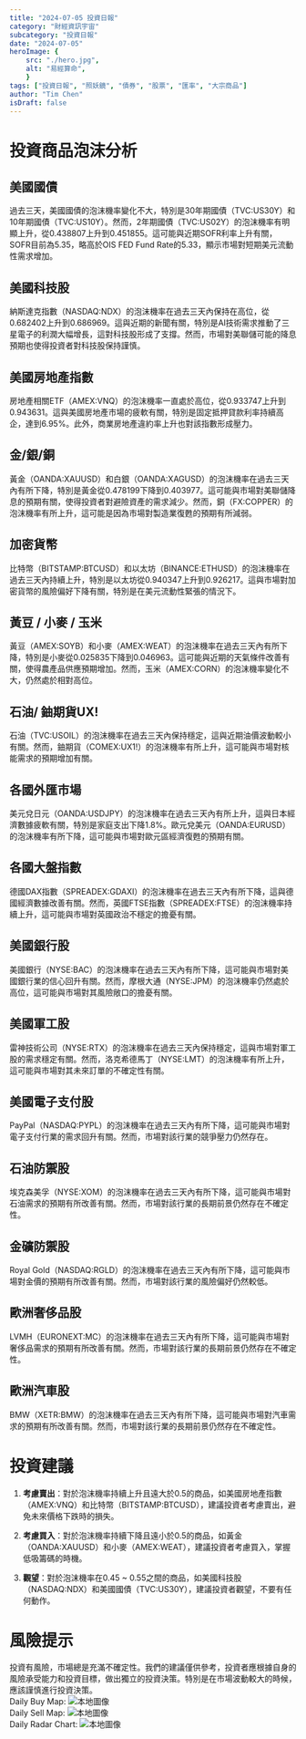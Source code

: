 ```yaml
---
title: "2024-07-05 投資日報"
category: "財經資訊宇宙"
subcategory: "投資日報"
date: "2024-07-05"
heroImage: {
    src: "./hero.jpg",
    alt: "易經算命",
    }
tags: ["投資日報", "照妖鏡", "債券", "股票", "匯率", "大宗商品"]
author: "Tim Chen"
isDraft: false
---
```

# 投資商品泡沫分析

## 美國國債
過去三天，美國國債的泡沫機率變化不大，特別是30年期國債（TVC:US30Y）和10年期國債（TVC:US10Y）。然而，2年期國債（TVC:US02Y）的泡沫機率有明顯上升，從0.438807上升到0.451855。這可能與近期SOFR利率上升有關，SOFR目前為5.35，略高於OIS FED Fund Rate的5.33，顯示市場對短期美元流動性需求增加。

## 美國科技股
納斯達克指數（NASDAQ:NDX）的泡沫機率在過去三天內保持在高位，從0.682402上升到0.686969。這與近期的新聞有關，特別是AI技術需求推動了三星電子的利潤大幅增長，這對科技股形成了支撐。然而，市場對美聯儲可能的降息預期也使得投資者對科技股保持謹慎。

## 美國房地產指數
房地產相關ETF（AMEX:VNQ）的泡沫機率一直處於高位，從0.933747上升到0.943631。這與美國房地產市場的疲軟有關，特別是固定抵押貸款利率持續高企，達到6.95%。此外，商業房地產違約率上升也對該指數形成壓力。

## 金/銀/銅
黃金（OANDA:XAUUSD）和白銀（OANDA:XAGUSD）的泡沫機率在過去三天內有所下降，特別是黃金從0.478199下降到0.403977。這可能與市場對美聯儲降息的預期有關，使得投資者對避險資產的需求減少。然而，銅（FX:COPPER）的泡沫機率有所上升，這可能是因為市場對製造業復甦的預期有所減弱。

## 加密貨幣
比特幣（BITSTAMP:BTCUSD）和以太坊（BINANCE:ETHUSD）的泡沫機率在過去三天內持續上升，特別是以太坊從0.940347上升到0.926217。這與市場對加密貨幣的風險偏好下降有關，特別是在美元流動性緊張的情況下。

## 黃豆 / 小麥 / 玉米
黃豆（AMEX:SOYB）和小麥（AMEX:WEAT）的泡沫機率在過去三天內有所下降，特別是小麥從0.025835下降到0.046963。這可能與近期的天氣條件改善有關，使得農產品供應預期增加。然而，玉米（AMEX:CORN）的泡沫機率變化不大，仍然處於相對高位。

## 石油/ 鈾期貨UX!
石油（TVC:USOIL）的泡沫機率在過去三天內保持穩定，這與近期油價波動較小有關。然而，鈾期貨（COMEX:UX1!）的泡沫機率有所上升，這可能與市場對核能需求的預期增加有關。

## 各國外匯市場
美元兌日元（OANDA:USDJPY）的泡沫機率在過去三天內有所上升，這與日本經濟數據疲軟有關，特別是家庭支出下降1.8%。歐元兌美元（OANDA:EURUSD）的泡沫機率有所下降，這可能與市場對歐元區經濟復甦的預期有關。

## 各國大盤指數
德國DAX指數（SPREADEX:GDAXI）的泡沫機率在過去三天內有所下降，這與德國經濟數據改善有關。然而，英國FTSE指數（SPREADEX:FTSE）的泡沫機率持續上升，這可能與市場對英國政治不穩定的擔憂有關。

## 美國銀行股
美國銀行（NYSE:BAC）的泡沫機率在過去三天內有所下降，這可能與市場對美國銀行業的信心回升有關。然而，摩根大通（NYSE:JPM）的泡沫機率仍然處於高位，這可能與市場對其風險敞口的擔憂有關。

## 美國軍工股
雷神技術公司（NYSE:RTX）的泡沫機率在過去三天內保持穩定，這與市場對軍工股的需求穩定有關。然而，洛克希德馬丁（NYSE:LMT）的泡沫機率有所上升，這可能與市場對其未來訂單的不確定性有關。

## 美國電子支付股
PayPal（NASDAQ:PYPL）的泡沫機率在過去三天內有所下降，這可能與市場對電子支付行業的需求回升有關。然而，市場對該行業的競爭壓力仍然存在。

## 石油防禦股
埃克森美孚（NYSE:XOM）的泡沫機率在過去三天內有所下降，這可能與市場對石油需求的預期有所改善有關。然而，市場對該行業的長期前景仍然存在不確定性。

## 金礦防禦股
Royal Gold（NASDAQ:RGLD）的泡沫機率在過去三天內有所下降，這可能與市場對金價的預期有所改善有關。然而，市場對該行業的風險偏好仍然較低。

## 歐洲奢侈品股
LVMH（EURONEXT:MC）的泡沫機率在過去三天內有所下降，這可能與市場對奢侈品需求的預期有所改善有關。然而，市場對該行業的長期前景仍然存在不確定性。

## 歐洲汽車股
BMW（XETR:BMW）的泡沫機率在過去三天內有所下降，這可能與市場對汽車需求的預期有所改善有關。然而，市場對該行業的長期前景仍然存在不確定性。

# 投資建議

1. **考慮賣出**：對於泡沫機率持續上升且遠大於0.5的商品，如美國房地產指數（AMEX:VNQ）和比特幣（BITSTAMP:BTCUSD），建議投資者考慮賣出，避免未來價格下跌時的損失。

2. **考慮買入**：對於泡沫機率持續下降且遠小於0.5的商品，如黃金（OANDA:XAUUSD）和小麥（AMEX:WEAT），建議投資者考慮買入，掌握低吸籌碼的時機。

3. **觀望**：對於泡沫機率在0.45 ~ 0.55之間的商品，如美國科技股（NASDAQ:NDX）和美國國債（TVC:US30Y），建議投資者觀望，不要有任何動作。

# 風險提示

投資有風險，市場總是充滿不確定性。我們的建議僅供參考，投資者應根據自身的風險承受能力和投資目標，做出獨立的投資決策。特別是在市場波動較大的時候，應該謹慎進行投資決策。
<br />
Daily Buy Map:
![本地圖像](./buyMap.svg)
<br />
Daily Sell Map:
![本地圖像](./sellMap.svg)
<br />
Daily Radar Chart:
![本地圖像](./radar.svg)
<br />
